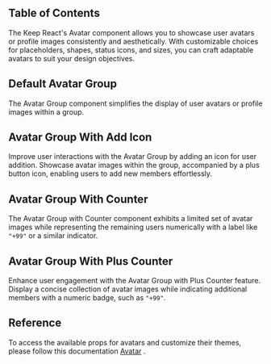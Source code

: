 
## Table of Contents

The Keep React's Avatar component allows you to showcase user avatars or profile images consistently and aesthetically. With customizable choices for placeholders, shapes, status icons, and sizes, you can craft adaptable avatars to suit your design objectives.

## Default Avatar Group

The Avatar Group component simplifies the display of user avatars or profile images within a group.

<CodePreview github="Avatar/AvatarGroup.tsx" code={DefaultAvatarGroupCode}>
  <DefaultAvatarGroup />
</CodePreview>

## Avatar Group With Add Icon

Improve user interactions with the Avatar Group by adding an icon for user addition. Showcase avatar images within the group, accompanied by a plus button icon, enabling users to add new members effortlessly.

<CodePreview github="Avatar/AvatarGroup.tsx" code={AvatarWithAddIconCode}>
  <AvatarWithAddIcon />
</CodePreview>

## Avatar Group With Counter

The Avatar Group with Counter component exhibits a limited set of avatar images while representing the remaining users numerically with a label like `"+99"` or a similar indicator.

<CodePreview github="Avatar/AvatarGroup.tsx" code={AvatarWithCounterCode}>
  <AvatarWithCounter />
</CodePreview>

## Avatar Group With Plus Counter

Enhance user engagement with the Avatar Group with Plus Counter feature. Display a concise collection of avatar images while indicating additional members with a numeric badge, such as `"+99"`.

<CodePreview github="Avatar/AvatarGroup.tsx" code={AvatarWithPlusCounterCode}>
  <AvatarWithPlusCounter />
</CodePreview>

## Reference

To access the available props for avatars and customize their themes, please follow this documentation [Avatar](https://react.keepdesign.io/docs/components/avatar) .

